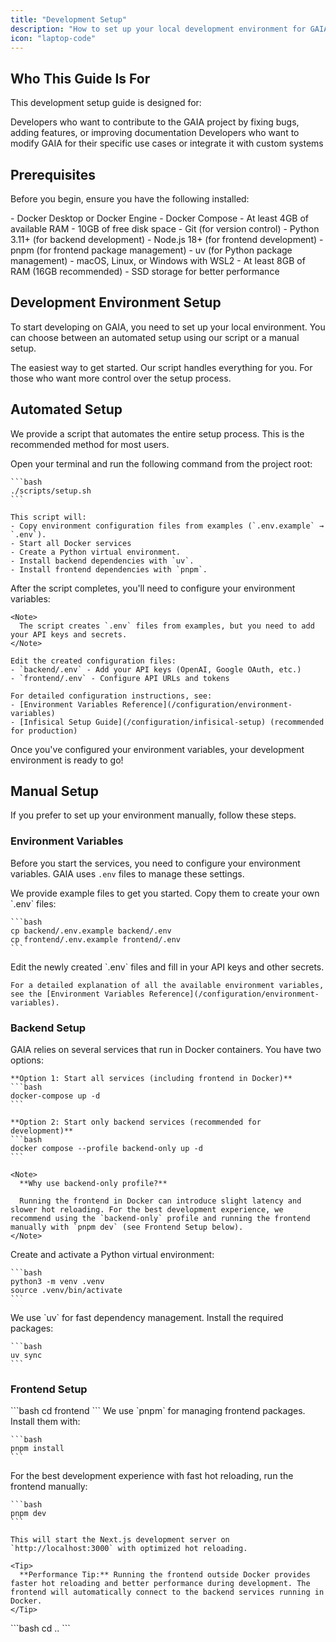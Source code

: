 ```yaml
---
title: "Development Setup"
description: "How to set up your local development environment for GAIA."
icon: "laptop-code"
---
```


## Who This Guide Is For

This development setup guide is designed for:

<CardGroup cols={2}>
  <Card title="Open Source Contributors" icon="git-alt">
    Developers who want to contribute to the GAIA project by fixing bugs, adding
    features, or improving documentation
  </Card>
  <Card title="Customizers" icon="wrench">
    Developers who want to modify GAIA for their specific use cases or integrate
    it with custom systems
  </Card>
</CardGroup>

## Prerequisites

Before you begin, ensure you have the following installed:

<AccordionGroup>
  <Accordion icon="docker" title="Docker & Docker Compose">
    - Docker Desktop or Docker Engine
    - Docker Compose
    - At least 4GB of available RAM
    - 10GB of free disk space
  </Accordion>
  <Accordion icon="code" title="Development Tools">
    - Git (for version control)
    - Python 3.11+ (for backend development)
    - Node.js 18+ (for frontend development)
    - pnpm (for frontend package management)
    - uv (for Python package management)
  </Accordion>

  <Accordion icon="terminal" title="System Requirements">
    - macOS, Linux, or Windows with WSL2
    - At least 8GB of RAM (16GB recommended)
    - SSD storage for better performance
  </Accordion>
</AccordionGroup>

## Development Environment Setup

To start developing on GAIA, you need to set up your local environment. You can choose between an automated setup using our script or a manual setup.

<CardGroup cols={2}>
  <Card title="Automated Setup" icon="rocket" href="#automated-setup">
    The easiest way to get started. Our script handles everything for you.
  </Card>
  <Card title="Manual Setup" icon="wrench" href="#manual-setup">
    For those who want more control over the setup process.
  </Card>
</CardGroup>

## Automated Setup

We provide a script that automates the entire setup process. This is the recommended method for most users.

<Steps>
  <Step title="Run the Setup Script">
    Open your terminal and run the following command from the project root:

    ```bash
    ./scripts/setup.sh
    ```

    This script will:
    - Copy environment configuration files from examples (`.env.example` → `.env`).
    - Start all Docker services
    - Create a Python virtual environment.
    - Install backend dependencies with `uv`.
    - Install frontend dependencies with `pnpm`.

  </Step>
  <Step title="Configure Environment Variables">
    After the script completes, you'll need to configure your environment variables:

    <Note>
      The script creates `.env` files from examples, but you need to add your API keys and secrets.
    </Note>

    Edit the created configuration files:
    - `backend/.env` - Add your API keys (OpenAI, Google OAuth, etc.)
    - `frontend/.env` - Configure API URLs and tokens

    For detailed configuration instructions, see:
    - [Environment Variables Reference](/configuration/environment-variables)
    - [Infisical Setup Guide](/configuration/infisical-setup) (recommended for production)

  </Step>
  <Step title="You're Ready!">
    Once you've configured your environment variables, your development environment is ready to go!
  </Step>
</Steps>

## Manual Setup

If you prefer to set up your environment manually, follow these steps.

### Environment Variables

Before you start the services, you need to configure your environment variables. GAIA uses `.env` files to manage these settings.

<Steps>
  <Step title="Copy Example Files">
    We provide example files to get you started. Copy them to create your own `.env` files:

    ```bash
    cp backend/.env.example backend/.env
    cp frontend/.env.example frontend/.env
    ```

  </Step>
  <Step title="Fill in Your Secrets">
    Edit the newly created `.env` files and fill in your API keys and other secrets.

    For a detailed explanation of all the available environment variables, see the [Environment Variables Reference](/configuration/environment-variables).

  </Step>
</Steps>

### Backend Setup

<Steps>
  <Step title="Start Docker Services">
    GAIA relies on several services that run in Docker containers. You have two options:

    **Option 1: Start all services (including frontend in Docker)**
    ```bash
    docker-compose up -d
    ```

    **Option 2: Start only backend services (recommended for development)**
    ```bash
    docker compose --profile backend-only up -d
    ```

    <Note>
      **Why use backend-only profile?**

      Running the frontend in Docker can introduce slight latency and slower hot reloading. For the best development experience, we recommend using the `backend-only` profile and running the frontend manually with `pnpm dev` (see Frontend Setup below).
    </Note>

  </Step>
  <Step title="Create Virtual Environment">
    Create and activate a Python virtual environment:

    ```bash
    python3 -m venv .venv
    source .venv/bin/activate
    ```

  </Step>
  <Step title="Install Backend Dependencies">
    We use `uv` for fast dependency management. Install the required packages:

    ```bash
    uv sync
    ```

  </Step>
</Steps>

### Frontend Setup

<Steps>
  <Step title="Navigate to Frontend Directory">
    ```bash
    cd frontend
    ```
  </Step>
  <Step title="Install Frontend Dependencies">
    We use `pnpm` for managing frontend packages. Install them with:

    ```bash
    pnpm install
    ```

  </Step>
  <Step title="Start Development Server (Recommended)">
    For the best development experience with fast hot reloading, run the frontend manually:

    ```bash
    pnpm dev
    ```

    This will start the Next.js development server on `http://localhost:3000` with optimized hot reloading.

    <Tip>
      **Performance Tip:** Running the frontend outside Docker provides faster hot reloading and better performance during development. The frontend will automatically connect to the backend services running in Docker.
    </Tip>

  </Step>
  <Step title="Return to Root Directory">
    ```bash
    cd ..
    ```
  </Step>
</Steps>
